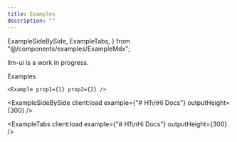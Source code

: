 ```yaml
---
title: Examples
description: ""
---
```


  ExampleSideBySide,
  ExampleTabs,
} from "@/components/examples/ExampleMdx";

llm-ui is a work in progress.

Examples

```tsx
<Example prop1={1} prop2={2} />
```

<ExampleSideBySide client:load example={"# H1\nHi Docs"} outputHeight={300} />

<ExampleTabs client:load example={"# H1\nHi Docs"} outputHeight={300} />
